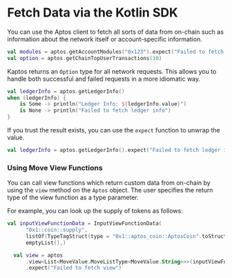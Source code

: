 # Fetch Data via the Kotlin SDK

You can use the Aptos client to fetch all sorts of data from on-chain such as
information about the network itself or account-specific information.

```kotlin
val modules = aptos.getAccountModules("0x123").expect("Failed to fetch account modules")
val option = aptos.getChainTopUserTransactions(10)
```

Kaptos returns an `Option` type for all network requests. This allows you to handle
both successful and failed requests in a more idiomatic way.

  ```kotlin
  val ledgerInfo = aptos.getLedgerInfo()
  when (ledgerInfo) {
      is Some -> println("Ledger Info: ${ledgerInfo.value}")
      is None -> println("Failed to fetch ledger info")
  }
  ```
If you trust the result exists, you can use the `expect` function to unwrap the value.

  ```kotlin
  val ledgerInfo = aptos.getLedgerInfo().expect("Failed to fetch ledger info")
  ```

### Using Move View Functions

You can call view functions which return custom data from on-chain by using the
`view` method on the `Aptos` object.
The user specifies the return type of the view function as a type parameter.

For example, you can look up the supply of tokens as follows:

```kotlin
val inputViewFunctionData = InputViewFunctionData(
      "0x1::coin::supply",
      listOf(TypeTagStruct(type = "0x1::aptos_coin::AptosCoin".toStructTag())),
      emptyList(),)

  val view = aptos
      .view<List<MoveValue.MoveListType<MoveValue.String>>>(inputViewFunctionData)
      .expect("Failed to fetch view")
```

